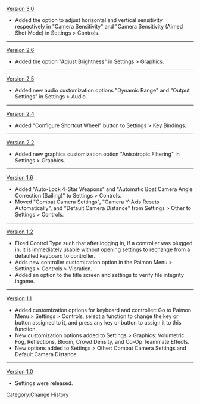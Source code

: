 [[Version 3.0]]
* Added the option to adjust horizontal and vertical sensitivity respectively in "Camera Sensitivity" and "Camera Sensitivity (Aimed Shot Mode) in Settings > Controls.
----
[[Version 2.6]]
* Added the option "Adjust Brightness" in Settings > Graphics.
----
[[Version 2.5]]
* Added new audio customization options "Dynamic Range" and "Output Settings" in Settings > Audio.
----
[[Version 2.4]]
* Added "Configure Shortcut Wheel" button to Settings > Key Bindings.
----
[[Version 2.2]]
* Added new graphics customization option "Anisotropic Filtering" in Settings > Graphics.
----
[[Version 1.6]]
* Added "Auto-Lock 4-Star Weapons" and "Automatic Boat Camera Angle Correction (Sailing)" to Settings > Controls.
* Moved "Combat Camera Settings", "Camera Y-Axis Resets Automatically", and "Default Camera Distance" from Settings > Other to Settings > Controls.
----
[[Version 1.2]]
* Fixed Control Type such that after logging in, if a controller was plugged in, it is immediately usable without opening settings to rechange from a defaulted keyboard to controller.
* Adds new controller customization option in the Paimon Menu > Settings > Controls > Vibration.
* Added an option to the title screen and settings to verify file integrity ingame.
----
[[Version 1.1]]
* Added customization options for keyboard and controller: Go to Paimon Menu > Settings > Controls, select a function to change the key or button assigned to it, and press any key or button to assign it to this function.
* New customization options added to Settings > Graphics: Volumetric Fog, Reflections, Bloom, Crowd Density, and Co-Op Teammate Effects.
* New options added to Settings > Other: Combat Camera Settings and Default Camera Distance.
----
[[Version 1.0]]
* Settings were released.
<noinclude>[[Category:Change History]]</noinclude>